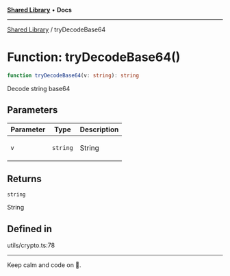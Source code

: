 
<Meta title="Libs/Shared/functions/tryDecodeBase64" />



[**Shared Library**](/?path=/docs/libs-shared-overview--page) • **Docs**

***

[Shared Library](/?path=/docs/libs-shared-overview--page) / tryDecodeBase64

# Function: tryDecodeBase64()

```ts
function tryDecodeBase64(v: string): string
```

Decode string base64

## Parameters

<table>
<thead>
<tr>
<th>Parameter</th>
<th>Type</th>
<th>Description</th>
</tr>
</thead>
<tbody>
<tr>
<td>

`v`

</td>
<td>

`string`

</td>
<td>

String

</td>
</tr>
</tbody>
</table>

## Returns

`string`

String

## Defined in

utils/crypto.ts:78


***

Keep calm and code on 🤘.